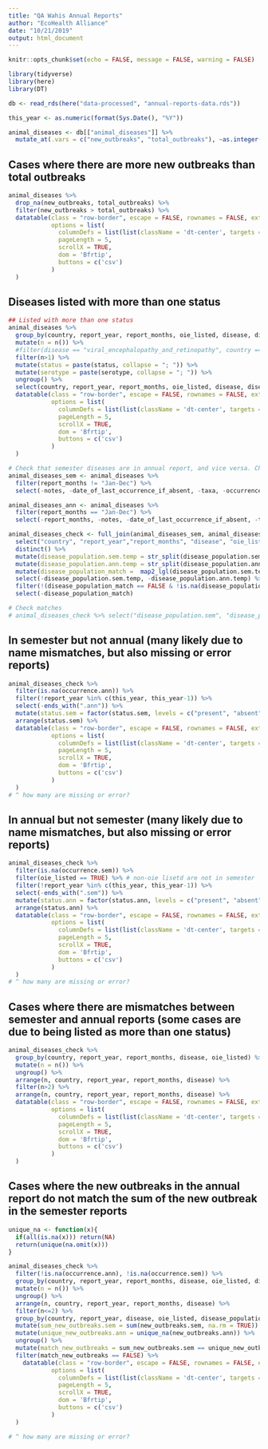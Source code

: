 ```yaml
---
title: "QA Wahis Annual Reports"
author: "EcoHealth Alliance"
date: "10/21/2019"
output: html_document
---
```


```r

knitr::opts_chunk$set(echo = FALSE, message = FALSE, warning = FALSE)

library(tidyverse)
library(here)
library(DT)

db <- read_rds(here("data-processed", "annual-reports-data.rds"))
```

```r
this_year <- as.numeric(format(Sys.Date(), "%Y"))

animal_diseases <- db[["animal_diseases"]] %>%
  mutate_at(.vars = c("new_outbreaks", "total_outbreaks"), ~as.integer(.)) 
```


## Cases where there are more new outbreaks than total outbreaks
```r
animal_diseases %>%
  drop_na(new_outbreaks, total_outbreaks) %>%
  filter(new_outbreaks > total_outbreaks) %>%
  datatable(class = "row-border", escape = FALSE, rownames = FALSE, extensions = "Buttons", 
            options = list(
              columnDefs = list(list(className = 'dt-center', targets = 0:(dim(.)[2] - 1))),
              pageLength = 5,
              scrollX = TRUE,
              dom = 'Bfrtip',
              buttons = c('csv')
            )
  )
```

## Diseases listed with more than one status
```r
## Listed with more than one status
animal_diseases %>%
  group_by(country, report_year, report_months, oie_listed, disease, disease_population) %>% 
  mutate(n = n()) %>%
  #filter(disease == "viral_encephalopathy_and_retinopathy", country == "Australia", report_year == "2005", report_months == "Jan-Jun")
  filter(n>1) %>%
  mutate(status = paste(status, collapse = "; ")) %>%
  mutate(serotype = paste(serotype, collapse = "; ")) %>%
  ungroup() %>%
  select(country, report_year, report_months, oie_listed, disease, disease_population, serotype, status) %>%
  datatable(class = "row-border", escape = FALSE, rownames = FALSE, extensions = "Buttons", 
            options = list(
              columnDefs = list(list(className = 'dt-center', targets = 0:(dim(.)[2] - 1))),
              pageLength = 5,
              scrollX = TRUE,
              dom = 'Bfrtip',
              buttons = c('csv')
            )
  )
```

```r
# Check that semester diseases are in annual report, and vice versa. Check that math adds up.
animal_diseases_sem <- animal_diseases %>%
  filter(report_months != "Jan-Dec") %>%
  select(-notes, -date_of_last_occurrence_if_absent, -taxa, -occurrence_description)

animal_diseases_ann <- animal_diseases %>%
  filter(report_months == "Jan-Dec") %>%
  select(-report_months, -notes, -date_of_last_occurrence_if_absent, -taxa, -occurrence_description) 

animal_diseases_check <- full_join(animal_diseases_sem, animal_diseases_ann, by = c("country", "report_year", "disease", "oie_listed"), suffix = c(".sem", ".ann")) %>%
  select("country", "report_year","report_months", "disease", "oie_listed", starts_with("disease_population"), starts_with("serotype"), starts_with("status"), starts_with("occurrence"), starts_with("new_outbreaks"), starts_with("total_outbreaks")) %>%
  distinct() %>%
  mutate(disease_population.sem.temp = str_split(disease_population.sem, " and ")) %>%
  mutate(disease_population.ann.temp = str_split(disease_population.ann, " and ")) %>%
  mutate(disease_population_match =  map2_lgl(disease_population.sem.temp, disease_population.ann.temp, function(x,y)  any(unlist(x) %in% unlist(y)))) %>%
  select(-disease_population.sem.temp, -disease_population.ann.temp) %>%
  filter(!(disease_population_match == FALSE & !is.na(disease_population.ann) & !is.na(disease_population.sem))) %>%
  select(-disease_population_match)

# Check matches  
# animal_diseases_check %>% select("disease_population.sem", "disease_population.ann", disease_population_match) %>% distinct()
```

## In semester but not annual (many likely due to name mismatches, but also missing or error reports)
```r
animal_diseases_check %>% 
  filter(is.na(occurrence.ann)) %>%
  filter(!report_year %in% c(this_year, this_year-1)) %>%
  select(-ends_with(".ann")) %>%
  mutate(status.sem = factor(status.sem, levels = c("present", "absent", "unreported"))) %>%
  arrange(status.sem) %>%
  datatable(class = "row-border", escape = FALSE, rownames = FALSE, extensions = "Buttons", 
            options = list(
              columnDefs = list(list(className = 'dt-center', targets = 0:(dim(.)[2] - 1))),
              pageLength = 5,
              scrollX = TRUE,
              dom = 'Bfrtip',
              buttons = c('csv')
            )
  )
# ^ how many are missing or error?
```

## In annual but not semester (many likely due to name mismatches, but also missing or error reports)
```r

animal_diseases_check %>% 
  filter(is.na(occurrence.sem)) %>%
  filter(oie_listed == TRUE) %>% # non-oie lisetd are not in semester
  filter(!report_year %in% c(this_year, this_year-1)) %>%
  select(-ends_with(".sem")) %>%
  mutate(status.ann = factor(status.ann, levels = c("present", "absent", "unreported"))) %>%
  arrange(status.ann) %>%
  datatable(class = "row-border", escape = FALSE, rownames = FALSE, extensions = "Buttons", 
            options = list(
              columnDefs = list(list(className = 'dt-center', targets = 0:(dim(.)[2] - 1))),
              pageLength = 5,
              scrollX = TRUE,
              dom = 'Bfrtip',
              buttons = c('csv')
            )
  )
# ^ how many are missing or error?
```

## Cases where there are mismatches between semester and annual reports (some cases are due to being listed as more than one status)
```r
animal_diseases_check %>%
  group_by(country, report_year, report_months, disease, oie_listed) %>%
  mutate(n = n()) %>%
  ungroup() %>%
  arrange(n, country, report_year, report_months, disease) %>%
  filter(n>2) %>%
  arrange(n, country, report_year, report_months, disease) %>%
  datatable(class = "row-border", escape = FALSE, rownames = FALSE, extensions = "Buttons",
            options = list(
              columnDefs = list(list(className = 'dt-center', targets = 0:(dim(.)[2] - 1))),
              pageLength = 5,
              scrollX = TRUE,
              dom = 'Bfrtip',
              buttons = c('csv')
            )
  )

```

## Cases where the new outbreaks in the annual report do not match the sum of the new outbreak in the semester reports
```r
unique_na <- function(x){
  if(all(is.na(x))) return(NA)
  return(unique(na.omit(x)))
}

animal_diseases_check %>%
  filter(!is.na(occurrence.ann), !is.na(occurrence.sem)) %>%
  group_by(country, report_year, report_months, disease, oie_listed, disease_population.sem, disease_population.ann) %>%
  mutate(n = n()) %>%
  ungroup() %>%
  arrange(n, country, report_year, report_months, disease) %>%
  filter(n<=2) %>%
  group_by(country, report_year, disease, oie_listed, disease_population.sem, disease_population.ann) %>%
  mutate(sum_new_outbreaks.sem = sum(new_outbreaks.sem, na.rm = TRUE)) %>%
  mutate(unique_new_outbreaks.ann = unique_na(new_outbreaks.ann)) %>%
  ungroup() %>%
  mutate(match_new_outbreaks = sum_new_outbreaks.sem == unique_new_outbreaks.ann) %>%
  filter(match_new_outbreaks == FALSE) %>%
    datatable(class = "row-border", escape = FALSE, rownames = FALSE, extensions = "Buttons",
            options = list(
              columnDefs = list(list(className = 'dt-center', targets = 0:(dim(.)[2] - 1))),
              pageLength = 5,
              scrollX = TRUE,
              dom = 'Bfrtip',
              buttons = c('csv')
            )
  )

# ^ how many are missing or error?

```

